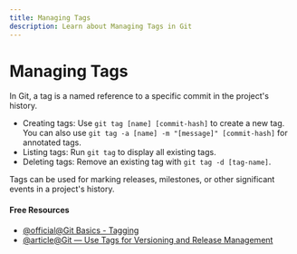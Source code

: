 ```yaml
---
title: Managing Tags
description: Learn about Managing Tags in Git
---
```


# Managing Tags

In Git, a tag is a named reference to a specific commit in the project's history.

- Creating tags: Use `git tag [name] [commit-hash]` to create a new tag. You can also use `git tag -a [name] -m "[message]" [commit-hash]` for annotated tags.
- Listing tags: Run `git tag` to display all existing tags.
- Deleting tags: Remove an existing tag with `git tag -d [tag-name]`.

Tags can be used for marking releases, milestones, or other significant events in a project's history.

#### Free Resources

- [@official@Git Basics - Tagging](https://git-scm.com/book/en/v2/Git-Basics-Tagging)
- [@article@Git — Use Tags for Versioning and Release Management](https://medium.com/@KeyurRamoliya/git-use-tags-for-versioning-and-release-management-09aca9631eee)

<Outlet path="2-git-basics/commands/managing-tags" />
